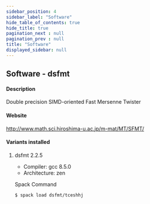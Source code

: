 ```yaml
---
sidebar_position: 4
sidebar_label: "Software"
hide_table_of_contents: true
hide_title: true
pagination_next : null
pagination_prev : null
title: "Software"
displayed_sidebar: null
---
```


## Software - dsfmt


#### Description
Double precision SIMD-oriented Fast Mersenne Twister

#### Website
http://www.math.sci.hiroshima-u.ac.jp/m-mat/MT/SFMT/

#### Variants installed

1. dsfmt 2.2.5

    - Compiler: gcc 8.5.0
    - Architecture: zen

    Spack Command
    ```bash
    $ spack load dsfmt/tceshhj
    ```
